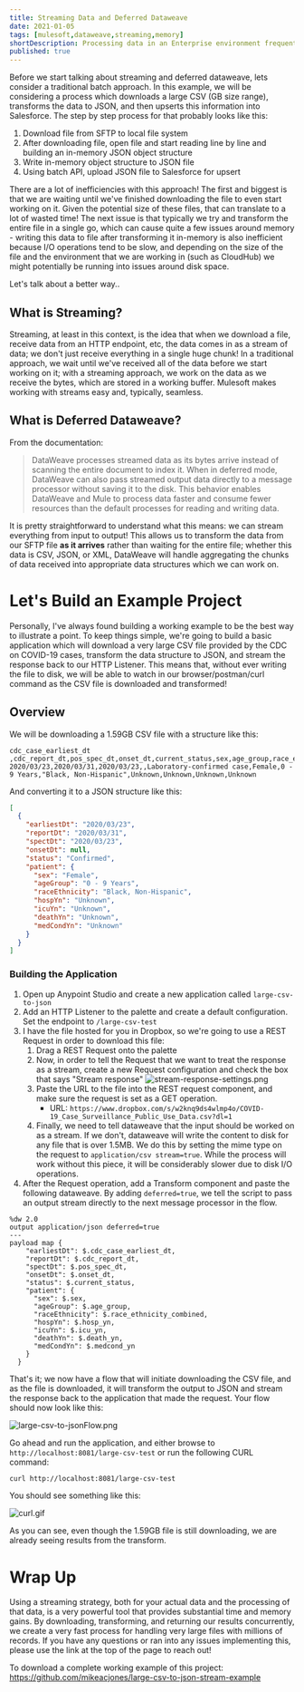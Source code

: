 ```yaml
---
title: Streaming Data and Deferred Dataweave
date: 2021-01-05
tags: [mulesoft,dataweave,streaming,memory]
shortDescription: Processing data in an Enterprise environment frequently involves very large files. In a traditional approach, processing these files can involve issues around memory and time as it involves first downloading the entire file, attempting to load the entire file into memory to work on, and then saving the whole file to output. Instead of taking this old-fashioned approach, we can utilized data streaming and deferred dataweave processing in order to streamline this process.
published: true
---
```

Before we start talking about streaming and deferred dataweave, lets consider a traditional batch approach. In this example, we will be considering a process which downloads a large CSV (GB size range), transforms the data to JSON, and then upserts this information into Salesforce. The step by step process for that probably looks like this:

1. Download file from SFTP to local file system
2. After downloading file, open file and start reading line by line and building an in-memory JSON object structure
3. Write in-memory object structure to JSON file
4. Using batch API, upload  JSON file to Salesforce for upsert

There are a lot of inefficiencies with this approach! The first and biggest is that we are waiting until we've finished downloading the file to even start working on it. Given the potential size of these files, that can translate to a lot of wasted time! The next issue is that typically we try and transform the entire file in a single go, which can cause quite a few issues around memory - writing this data to file after transforming it in-memory is also inefficient because I/O operations tend to be slow, and depending on the size of the file and the environment that we are working in (such as CloudHub) we might potentially be running into issues around disk space.

Let's talk about a better way..

## What is Streaming?

Streaming, at least in this context, is the idea that when we download a file, receive data from an HTTP endpoint, etc, the data comes in as a stream of data; we don't just receive everything in a single huge chunk! In a traditional approach, we wait until we've received all of the data before we start working on it; with a streaming approach, we work on the data as we receive the bytes, which are stored in a working buffer. Mulesoft makes working with streams easy and, typically, seamless.

## What is Deferred Dataweave?

From the documentation:

> DataWeave processes streamed data as its bytes arrive instead of scanning the entire document to index it. When in deferred mode, DataWeave can also pass streamed output data directly to a message processor without saving it to the disk. This behavior enables DataWeave and Mule to process data faster and consume fewer resources than the default processes for reading and writing data.

It is pretty straightforward to understand what this means: we can stream everything from input to output! This allows us to transform the data from our SFTP file __as it arrives__ rather than waiting for the entire file; whether this data is CSV, JSON, or XML, DataWeave will handle aggregating the chunks of data received into appropriate data structures which we can work on.

# Let's Build an Example Project

Personally, I've always found building a working example to be the best way to illustrate a point. To keep things simple, we're going to build a basic application which will download a very large CSV file provided by the CDC on COVID-19 cases, transform the data structure to JSON, and stream the response back to our HTTP Listener. This means that, without ever writing the file to disk, we will be able to watch in our browser/postman/curl command as the CSV file is downloaded and transformed!

## Overview

We will be downloading a 1.59GB CSV file with a structure like this:

```csv
cdc_case_earliest_dt ,cdc_report_dt,pos_spec_dt,onset_dt,current_status,sex,age_group,race_ethnicity_combined,hosp_yn,icu_yn,death_yn,medcond_yn
2020/03/23,2020/03/31,2020/03/23,,Laboratory-confirmed case,Female,0 - 9 Years,"Black, Non-Hispanic",Unknown,Unknown,Unknown,Unknown
```

And converting it to a JSON structure like this:

```json
[
  {
    "earliestDt": "2020/03/23",
    "reportDt": "2020/03/31",
    "spectDt": "2020/03/23",
    "onsetDt": null,
    "status": "Confirmed",
    "patient": {
      "sex": "Female",
      "ageGroup": "0 - 9 Years",
      "raceEthnicity": "Black, Non-Hispanic",
      "hospYn": "Unknown",
      "icuYn": "Unknown",
      "deathYn": "Unknown",
      "medCondYn": "Unknown"
    }
  }
]
```

### Building the Application

1. Open up Anypoint Studio and create a new application called `large-csv-to-json`
2. Add an HTTP Listener to the palette and create a default configuration. Set the endpoint to `/large-csv-test`
2. I have the file hosted for you in Dropbox, so we're going to use a REST Request in order to download this file:
   1. Drag a REST Request onto the palette 
   2. Now, in order to tell the Request that we want to treat the response as a stream, create a new Request configuration and check the box that says "Stream response"
   ![stream-response-settings.png](stream-response-settings.png)
   2. Paste the URL to the file into the REST request component, and make sure the request is set as a GET operation.
      - URL: `https://www.dropbox.com/s/w2knq9ds4wlmp4o/COVID-19_Case_Surveillance_Public_Use_Data.csv?dl=1`
   3. Finally, we need to tell dataweave that the input should be worked on as a stream. If we don't, dataweave will write the content to disk for any file that is over 1.5MB. We do this by setting the mime type on the request to `application/csv stream=true`. While the process will work without this piece, it will be considerably slower due to disk I/O operations.
3. After the Request operation, add a Transform component and paste the following dataweave. By adding `deferred=true`, we tell the script to pass an output stream directly to the next message processor in the flow.

```data-weave
%dw 2.0
output application/json deferred=true
---
payload map {
    "earliestDt": $.cdc_case_earliest_dt,
    "reportDt": $.cdc_report_dt,
    "spectDt": $.pos_spec_dt,
    "onsetDt": $.onset_dt,
    "status": $.current_status,
    "patient": {
      "sex": $.sex,
      "ageGroup": $.age_group,
      "raceEthnicity": $.race_ethnicity_combined,
      "hospYn": $.hosp_yn,
      "icuYn": $.icu_yn,
      "deathYn": $.death_yn,
      "medCondYn": $.medcond_yn
    }
  }
```

That's it; we now have a flow that will initiate downloading the CSV file, and as the file is downloaded, it will transform the output to JSON and stream the response back to the application that made the request. Your flow should now look like this:

![large-csv-to-jsonFlow.png](large-csv-to-jsonFlow.png)

Go ahead and run the application, and either browse to `http://localhost:8081/large-csv-test` or run the following CURL command:

```bash
curl http://localhost:8081/large-csv-test
```

You should see something like this:

![curl.gif](curl.gif)

As you can see, even though the 1.59GB file is still downloading, we are already seeing results from the transform.


# Wrap Up

Using a streaming strategy, both for your actual data and the processing of that data, is a very powerful tool that provides substantial time and memory gains. By downloading, transforming, and returning our results concurrently, we create a very fast process for handling very large files with millions of records. If you have any questions or ran into any issues implementing this, please use the link at the top of the page to reach out!

To download a complete working example of this project: https://github.com/mikeacjones/large-csv-to-json-stream-example

